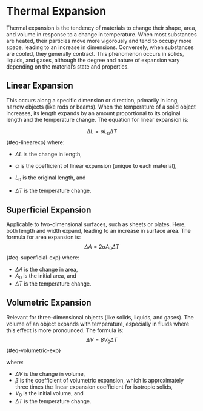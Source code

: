 # Thermal Expansion {#thermal_expansion}

Thermal expansion is the tendency of materials to change their shape, area, and volume in response to a change in temperature. When most substances are heated, their particles move more vigorously and tend to occupy more space, leading to an increase in dimensions. Conversely, when substances are cooled, they generally contract. This phenomenon occurs in solids, liquids, and gases, although the degree and nature of expansion vary depending on the material’s state and properties.

## Linear Expansion

This occurs along a specific dimension or direction, primarily in long, narrow objects (like rods or beams). When the temperature of a solid object increases, its length expands by an amount proportional to its original length and the temperature change. The equation for linear expansion is:

$$
\Delta L = \alpha L_0 \Delta T
$$ {#eq-linearexp} where:

-   $\Delta L$ is the change in length,

-   $\alpha$ is the coefficient of linear expansion (unique to each material),

-   $L_0$ is the original length, and

-   $\Delta T$ is the temperature change.

## Superficial Expansion

Applicable to two-dimensional surfaces, such as sheets or plates. Here, both length and width expand, leading to an increase in surface area. The formula for area expansion is: $$
\Delta A = 2 \alpha A_0 \Delta T
$$ {#eq-superficial-exp} where:

-   $\Delta A$ is the change in area,
-   $A_0$ is the initial area, and
-   $\Delta T$ is the temperature change.

## Volumetric Expansion

Relevant for three-dimensional objects (like solids, liquids, and gases). The volume of an object expands with temperature, especially in fluids where this effect is more pronounced. The formula is: $$
\Delta V = \beta V_0 \Delta T
$$ {#eq-volumetric-exp}

where:

-   $\Delta V$ is the change in volume,
-   $\beta$ is the coefficient of volumetric expansion, which is approximately three times the linear expansion coefficient for isotropic solids,
-   $V_0$ is the initial volume, and
-   $\Delta T$ is the temperature change.